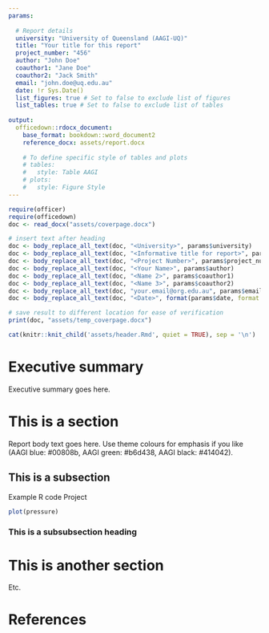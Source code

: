```yaml
---
params:
  
  # Report details
  university: "University of Queensland (AAGI-UQ)"
  title: "Your title for this report"
  project_number: "456"
  author: "John Doe"
  coauthor1: "Jane Doe"
  coauthor2: "Jack Smith"
  email: "john.doe@uq.edu.au"
  date: !r Sys.Date()
  list_figures: true # Set to false to exclude list of figures
  list_tables: true # Set to false to exclude list of tables
  
output: 
  officedown::rdocx_document:
    base_format: bookdown::word_document2
    reference_docx: assets/report.docx
    
    # To define specific style of tables and plots
    # tables:
    #   style: Table AAGI
    # plots:
    #   style: Figure Style
---
```


```r
require(officer)
require(officedown)
doc <- read_docx("assets/coverpage.docx")

# insert text after heading
doc <- body_replace_all_text(doc, "<University>", params$university)
doc <- body_replace_all_text(doc, "<Informative title for report>", params$title)
doc <- body_replace_all_text(doc, "<Project Number>", params$project_number)
doc <- body_replace_all_text(doc, "<Your Name>", params$author)
doc <- body_replace_all_text(doc, "<Name 2>", params$coauthor1)
doc <- body_replace_all_text(doc, "<Name 3>", params$coauthor2)
doc <- body_replace_all_text(doc, "your.email@org.edu.au", params$email)
doc <- body_replace_all_text(doc, "<Date>", format(params$date, format = "%B %d, %Y"))

# save result to different location for ease of verification
print(doc, "assets/temp_coverpage.docx")
```

```r
cat(knitr::knit_child('assets/header.Rmd', quiet = TRUE), sep = '\n')
```

# Executive summary {.unnumbered}

Executive summary goes here.

\pagebreak

# This is a section

Report body text goes here. Use theme colours for emphasis if you like (AAGI blue: #00808b, AAGI green: #b6d438, AAGI black: #414042).

## This is a subsection

Example R code Project

```r
plot(pressure)
```

### This is a subsubsection heading

# This is another section

Etc.

\newpage

# References {.unnumbered}
